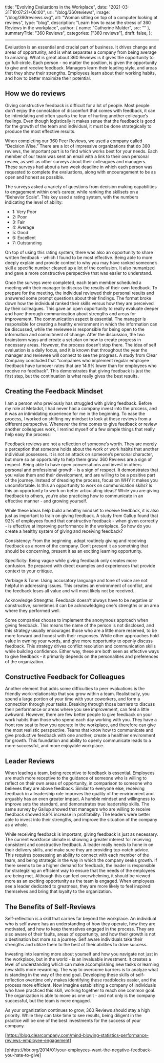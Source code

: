   title: "Evolving Evaluations in the Workplace",
  date: "2021-03-31T10:07:21+06:00",
  url: "/blog/360reviews",
  image: "/blog/360reviews.svg",
  alt: "Woman sitting on top of a computer looking at reviews",
  type: "blog",
  description: "Learn how to ease the stress of 360 Reviews in the workplace",
  author: { name: "Catherine Mulder", src: "" },
  summaryTitle: "360 Reviews",
  categories: ["360 reviews"],
  draft: false,
};

---

Evaluation is an essential and crucial part of business. It drives change and areas of opportunity, and is what separates a company from being average to amazing. What is great about 360 Reviews is it gives the opportunity to go full-circle. Each person - no matter the position, is given the opportunity to give and receive feedback. Managers learn their leading style, and areas that they show their strengths. Employees learn about their working habits, and how to better maximize their potential.

## How we do reviews

Giving constructive feedback is difficult for a lot of people. Most people don’t enjoy the connotation of discomfort that comes with feedback, it can be intimidating and often sparks the fear of hurting another colleague’s feelings. Even though logistically it makes sense that the feedback is good for the growth of the team and individual, it must be done strategically to produce the most effective results.

When completing our 360 Peer Reviews, we used a company called “Decision Wise.” There are a lot of impressive organizations that do 360 reviews, the important part is to find which works best for your needs. Each member of our team was sent an email with a link to their own personal review, as well as other surveys about their colleagues and managers. These surveys had about a two week deadline in which each person was requested to complete the evaluations,
along with encouragement to be as open and honest as possible.

The surveys asked a variety of questions from decision making capabilities to engagement within one’s career, while ranking the skillsets on a “Behavior Scale”. This key used a rating system, with the numbers indicating the level of ability:

- 1: Very Poor
- 2: Poor
- 3: Fair
- 4: Average
- 5: Good
- 6: Excellent
- 7: Outstanding

On top of using this rating system, there was also an opportunity to share written feedback - which I found to be most effective. Being able to more deeply explain and provide context to why you may have ranked someone’s skill a specific number cleared up a lot of the confusion. It also humanized and gave a more constructive perspective that was easier to understand.

Once the surveys were completed, each team member scheduled a meeting with their manager to discuss the results of their own feedback. To prepare for the meeting, the individual reviewed their personal results and answered some prompt questions about their findings. The format broke down how the individual ranked their skills versus how they are perceived by their colleagues. This gave an open opportunity to really evaluate deeper and have thorough communication about strengths and areas for improvement. The communication aspect is essential. The manager is responsible for creating a healthy environment in which the information can be discussed, while the reviewee is responsible for being open to the information and commitment of change. After the discussion, the two brainstorm ways and create a set plan on how to create progress in necessary areas. However, the process doesn’t stop there. The idea of self evaluation is a daily focus, and it is known that throughout the year the manager and reviewee will connect to see the progress. A study from Clear Company concluded that “companies who implement regular employee
feedback have turnover rates that are 14.9% lower than for employees who receive no feedback”. This demonstrates that giving
feedback is just the first step, but the continuation is what really gives the best results.

## Creating the Feedback Mindset

I am a person who previously has struggled with giving feedback. Before my role at Metadot, I had never had a company invest into the process, and it was an intimidating experience for me in the beginning. To ease the process, I worked on shifting my mindset to look at these reviews from a different perspective. Whenever the time comes to give feedback or review another colleagues work, I remind myself of a few simple things that really help easy the process:

Feedback reviews are not a reflection of someone’s worth. They are merely a perception that someone holds about the work or work habits that another individual possesses. It is not an attack on someone’s personal character, but more so an opportunity to help them grow. 360 Reviews are a sign of respect. Being able to have open conversations and invest in others personal and professional growth - is a sign of respect. It demonstrates that you value them and their development, and are willing to be a positive part of the journey. Instead of dreading the process, focus on WHY it makes you uncomfortable. Is this an opportunity to work on communication skills? Is this an opportunity to work on better articulating ideas? While you are giving feedback to others, you’re also practicing how to communicate in an effective manner - and growing yourself.

While these ideas help build a healthy mindset to receive feedback, it is also just as important to train on giving feedback. A study from Gallup found that 92% of employees found that constructive feedback - when given correctly - is effective at improving performance in the workplace. So how do you create a healthy system of giving and receiving feedback?

Consistency: From the beginning, adopt routinely giving and receiving feedback as a norm of the company. Don’t present it as something
that should be concerning, present it as an exciting learning opportunity.

Specificity: Being vague while giving feedback only creates more confusion. Be prepared with direct examples and experiences that provide
context to your critique.

Verbiage & Tone: Using accusatory language and tone of voice are not helpful in addressing issues. This creates an environment of conflict,
and the feedback loses all value and will most likely not be received.

Acknowledge Strengths: Feedback doesn’t always have to be negative or constructive, sometimes it can be acknowledging one's strengths
or an area where they performed well.

Some companies choose to implement the anonymous approach when giving feedback. This means the name of the person is not disclosed, and this strategy usually encourages those who are a little more reserved, to be more forward and honest with their responses. While other approaches hold value in owning your words, and give more opportunity to openly discuss feedback. This strategy drives conflict resolution and communication skills while building confidence. Either way, these are both seen as effective ways to give feedback - it primarily depends on the personalities and preferences of the organization.

## Constructive Feedback for Colleagues

Another element that adds some difficulties to peer evaluations is the friendly work-relationship that you grow within a team.
Realistically, you spend a large portion of your time with your coworkers, and form a connection through your tasks. Breaking through
those barriers to discuss their performance or areas where you see improvement, can feel a little awkward. However, there are few better
people to give feedback on your work habits than those who spend each day working with you. They have a front row seat to how you operate
in the workplace, and therefore can give the most realistic perspective. Teams that know how to communicate and give productive feedback
with one another, create a healthier environment for growth. This foundation and ability to openly communicate leads to a more successful,
and more enjoyable workplace.

## Leader Reviews

When leading a team, being receptive to feedback is essential. Employees are much more receptive to the guidance of someone who is willing to reflect on their own areas of opportunity, in comparison to someone who believes they are above feedback. Similar to everyone else, receiving feedback in a leadership role improves the quality of the environment and arguably has an even greater impact. A humble mindset and willingness to improve sets the standard, and demonstrates true leadership skills. The same survey by Gallup showed that managers who are willing to receive feedback showed 8.9% increase in profitability. The leaders were better able to invest into their strengths, and improve the situation of the company as a whole.

While receiving feedback is important, giving feedback is just as necessary. The current workforce climate is showing a greater interest for receiving consistent and constructive feedback. A leader really needs to hone in on their delivery skills, and make sure they are providing top-notch advice. This requires possessing an ability to connect with each member of the team, and being strategic in the way in which the company seeks growth. If there seems to be a higher demand for feedback, the leader is responsible for strategizing an efficient way to ensure that the needs of the employees are being met. Although this can feel overwhelming, it should be viewed more as an exciting opportunity as the team is engaged. When employees see a leader dedicated to greatness, they are more likely to feel inspired themselves and bring that loyalty to the organization.

## The Benefits of Self-Reviews

Self-reflection is a skill that carries far beyond the workplace. An individual who is self aware has an understanding of how they operate, how they are motivated, and how to keep themselves engaged in the process. They are also aware of their faults, areas of opportunity, and how their growth is not a destination but more so a journey. Self aware individuals take their strengths and utilize them to the best of their abilities to drive success.

Investing into learning more about yourself and how you navigate not just in the workplace, but in the world - is an invaluable investment. It creates a level of understanding which can make accomplishing new tasks or learning new skills more rewarding. The way to overcome barriers is to analyze what is standing in the way of the end goal. Developing these skills of self-reflection overtime only makes identifying these roadblocks easier, and the process more efficient. Now imagine establishing a company of individuals who have practiced this skill, working together to reach one common goal. The organization is able to move as one unit - and not only is the company successful, but the team is more engaged.

As your organization continues to grow, 360 Reviews should stay a high priority. While they can take time to see results, being diligent
in the practice will be one of the best investments for the success of your company.

[https://blog.clearcompany.com/mind-blowing-statistics-performance-reviews-employee-engagement]

[phttps://hbr.org/2014/01/your-employees-want-the-negative-feedback-you-hate-to-give]
